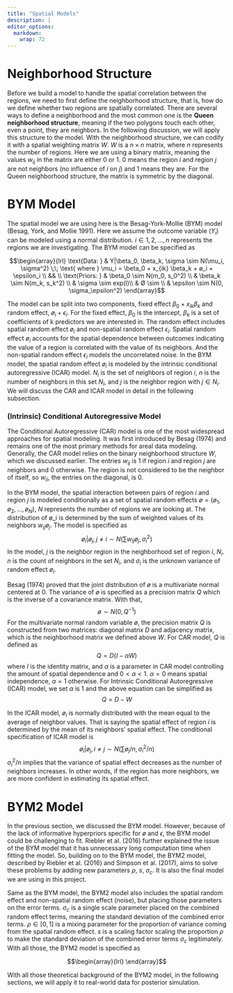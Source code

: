```yaml
---
title: "Spatial Models"
description: |
editor_options: 
  markdown: 
    wrap: 72
---
```


# Neighborhood Structure
Before we build a model to handle the spatial correlation between the regions, we need to first define the neighborhood structure, that is, how do we define whether two regions are spatially correlated. There are several ways to define a neighborhood and the most common one is the **Queen neighborhood structure**, meaning if the two polygons touch each other, even a point, they are neighbors. In the following discussion, we will apply this structure to the model. With the neighborhood structure, we can codify it with a spatial weighting matrix $W$. $W$ is a $n \times n$ matrix, where $n$ represents the number of regions. Here we are using a binary matrix, meaning the values $w_{ij}$ in the matrix are either 0 or 1. 0 means the region $i$ and region $j$ are not neighbors (no influence of $i$ on $j$) and 1 means they are. For the Queen neighborhood structure, the matrix is symmetric by the diagonal.

# BYM Model
The spatial model we are using here is the Besag-York-Mollie (BYM) model (Besag, York, and Mollie 1991). Here we assume the outcome variable ($Y_i$) can be modeled using a normal distribution. $i \in {1, 2, …, n}$ represents the regions we are investigating. The BYM model can be specified as

$$\begin{array}{lrl}
\text{Data: } & Y|\beta_0, \beta_k, \sigma \sim N(\mu_i, \sigma^2) \;\;
\text{ where } \mu_i = \beta_0 + x_{ik} \beta_k + ø_i + \epsilon_i \\
&& \\
\text{Priors: } 
& \beta_0 \sim N(m_0, s_0^2) \\
& \beta_k \sim N(m_k, s_k^2) \\
& \sigma \sim exp(l)\\
& Ø \sim \\
& \epsilon \sim N(0, \sigma_\epsilon^2)
\end{array}$$


The model can be split into two components, fixed effect $\beta_0 + x_{ik}\beta_k$ and random effect, $ø_i + \epsilon_i$. For the fixed effect, $\beta_0$ is the intercept, $\beta_k$ is a set of coefficients of k predictors we are interested in. The random effect includes spatial random effect $ø_i$ and non-spatial random effect $\epsilon_i$. Spatial random effect $ø_i$ accounts for the spatial dependence between outcomes indicating the value of a region is correlated with the value of its neighbors. And the non-spatial random effect $\epsilon_i$ models the uncorrelated noise. In the BYM model, the spatial random effect $ø_i$ is modeled by the intrinsic conditional autoregressive (ICAR) model. $N_i$ is the set of neighbors of region $i$, $n$ is the number of neighbors in this set $N_i$, and $j$ is the neighbor region with $j \in N_i$. We will discuss the CAR and ICAR model in detail in the following subsection.


### (Intrinsic) Conditional Autoregressive Model
The Conditional Autoregressive (CAR) model is one of the most widespread approaches for spatial modeling. It was first introduced by Besag (1974) and remains one of the most primary methods for areal data modeling. Generally, the CAR model relies on the binary neighborhood structure $W$, which we discussed earlier. The entries $w_{ij}$ is 1 if region $i$ and region $j$ are neighbors and 0 otherwise. The region is not considered to be the neighbor of itself, so $w_{ii}$, the entries on the diagonal, is 0. 


In the BYM model, the spatial interaction between pairs of region $i$ and region $j$ is modeled conditionally as a set of spatial random effects $ø = (ø_1, ø_2, …, ø_N)$, $N$ represents the number of regions we are looking at. The distribution of ø_i is determined by the sum of weighted values of its neighbors $w_{ij}ø_j$. The model is specified as
$$ø_i | ø_j, j ≠ i \sim N(\sum w_{ij}ø_j, \sigma_i^2)$$
In the model, $j$ is the neighbor region in the neighborhood set of region $i$, $N_i$. $n$ is the count of neighbors in the set $N_i$, and $\sigma_i$ is the unknown variance of random effect $ø_i$.


Besag (1974) proved that the joint distribution of $ø$ is a multivariate normal centered at 0. The variance of $ø$ is specified as a precision matrix $Q$ which is the inverse of a covariance matrix. With that,
$$ø \sim N(0, Q^{-1})$$
For the multivariate normal random variable $ø$, the precision matrix $Q$ is constructed from two matrices: diagonal matrix $D$ and adjacency matrix, which is the neighborhood matrix we defined above $W$. For CAR model, $Q$ is defined as 
$$Q = D(I - \alpha W)$$
where $I$ is the identity matrix, and $\alpha$ is a parameter in CAR model controlling the amount of spatial dependence and $0 < \alpha < 1$. $\alpha = 0$ means spatial independence, $\alpha = 1$ otherwise. For Intrinsic Conditional Autoregressive (ICAR) model, we set $\alpha$ is 1 and the above equation can be simplified as 
$$Q = D - W$$

In the ICAR model, $ø_i$ is normally distributed with the mean equal to the average of neighbor values. That is saying the spatial effect of region $i$ is determined by the mean of its neighbors’ spatial effect. The conditional specification of ICAR model is
$$ø_i | ø_j, i ≠ j \sim N(\sum ø_j/n, \sigma_i^2/n)$$
$\sigma_i^2/n$ implies that the variance of spatial effect decreases as the number of neighbors increases. In other words, if the region has more neighbors, we are more confident in estimating its spatial effect. 


# BYM2 Model
In the previous section, we discussed the BYM model. However, because of the lack of informative hyperpriors specific for $ø$ and $\epsilon$, the BYM model could be challenging to fit. Riebler et al. (2016) further explained the issue of the BYM model that it has unnecessary long computation time when fitting the model. So, building on to the BYM model, the BYM2 model, described by Riebler et al. (2016) and Simpson et al. (2017), aims to solve these problems by adding new parameters $\rho$, $s$, $\sigma_c$. It is also the final model we are using in this project. 


Same as the BYM model, the BYM2 model also includes the spatial random effect and non-spatial random effect (noise), but placing those parameters on the error terms. $\sigma_c$ is a single scale parameter placed on the combined random effect terms, meaning the standard deviation of the combined error terms. $\rho \in [0, 1]$ is a mixing parameter for the proportion of variance coming from the spatial random effect. $s$ is a scaling factor scaling the proportion $\rho$ to make the standard deviation of the combined error terms $\sigma_c$ legitimately. With all those, the BYM2 model is specified as

$$\begin{array}{lrl}
\end{array}$$


With all those theoretical background of the BYM2 model, in the following sections, we will apply it to real-world data for posterior simulation.
